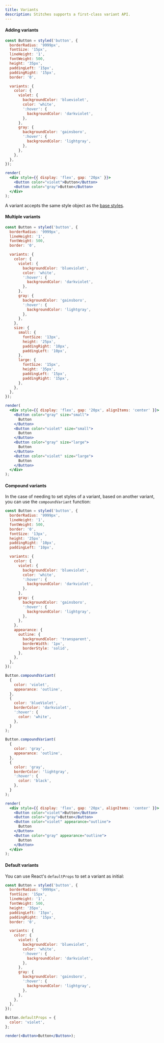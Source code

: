 ```yaml
---
title: Variants
description: Stitches supports a first-class variant API.
---
```


#### Adding variants

```jsx live manual
const Button = styled('button', {
  borderRadius: '9999px',
  fontSize: '15px',
  lineHeight: '1',
  fontWeight: 500,
  height: '35px',
  paddingLeft: '15px',
  paddingRight: '15px',
  border: '0',

  variants: {
    color: {
      violet: {
        backgroundColor: 'blueviolet',
        color: 'white',
        ':hover': {
          backgroundColor: 'darkviolet',
        },
      },
      gray: {
        backgroundColor: 'gainsboro',
        ':hover': {
          backgroundColor: 'lightgray',
        },
      },
    },
  },
});

render(
  <div style={{ display: 'flex', gap: '20px' }}>
    <Button color="violet">Button</Button>
    <Button color="gray">Button</Button>
  </div>
);
```

A variant accepts the same style object as the [base styles](/docs/styling).

#### Multiple variants

```jsx live manual
const Button = styled('button', {
  borderRadius: '9999px',
  lineHeight: '1',
  fontWeight: 500,
  border: '0',

  variants: {
    color: {
      violet: {
        backgroundColor: 'blueviolet',
        color: 'white',
        ':hover': {
          backgroundColor: 'darkviolet',
        },
      },
      gray: {
        backgroundColor: 'gainsboro',
        ':hover': {
          backgroundColor: 'lightgray',
        },
      },
    },
    size: {
      small: {
        fontSize: '13px',
        height: '25px',
        paddingRight: '10px',
        paddingLeft: '10px',
      },
      large: {
        fontSize: '15px',
        height: '35px',
        paddingLeft: '15px',
        paddingRight: '15px',
      },
    },
  },
});

render(
  <div style={{ display: 'flex', gap: '20px', alignItems: 'center' }}>
    <Button color="gray" size="small">
      Button
    </Button>
    <Button color="violet" size="small">
      Button
    </Button>
    <Button color="gray" size="large">
      Button
    </Button>
    <Button color="violet" size="large">
      Button
    </Button>
  </div>
);
```

#### Compound variants

In the case of needing to set styles of a variant, based on another variant, you can use the `compoundVariant` function:

```jsx live manual
const Button = styled('button', {
  borderRadius: '9999px',
  lineHeight: '1',
  fontWeight: 500,
  border: '0',
  fontSize: '13px',
  height: '25px',
  paddingRight: '10px',
  paddingLeft: '10px',

  variants: {
    color: {
      violet: {
        backgroundColor: 'blueviolet',
        color: 'white',
        ':hover': {
          backgroundColor: 'darkviolet',
        },
      },
      gray: {
        backgroundColor: 'gainsboro',
        ':hover': {
          backgroundColor: 'lightgray',
        },
      },
    },
    appearance: {
      outline: {
        backgroundColor: 'transparent',
        borderWidth: '1px',
        borderStyle: 'solid',
      },
    },
  },
});

Button.compoundVariant(
  {
    color: 'violet',
    appearance: 'outline',
  },
  {
    color: 'blueViolet',
    borderColor: 'darkviolet',
    ':hover': {
      color: 'white',
    },
  }
);

Button.compoundVariant(
  {
    color: 'gray',
    appearance: 'outline',
  },
  {
    color: 'gray',
    borderColor: 'lightgray',
    ':hover': {
      color: 'black',
    },
  }
);

render(
  <div style={{ display: 'flex', gap: '20px', alignItems: 'center' }}>
    <Button color="violet">Button</Button>
    <Button color="gray">Button</Button>
    <Button color="violet" appearance="outline">
      Button
    </Button>
    <Button color="gray" appearance="outline">
      Button
    </Button>
  </div>
);
```

#### Default variants

You can use React's `defaultProps` to set a variant as initial:

```jsx live manual
const Button = styled('button', {
  borderRadius: '9999px',
  fontSize: '15px',
  lineHeight: '1',
  fontWeight: 500,
  height: '35px',
  paddingLeft: '15px',
  paddingRight: '15px',
  border: '0',

  variants: {
    color: {
      violet: {
        backgroundColor: 'blueviolet',
        color: 'white',
        ':hover': {
          backgroundColor: 'darkviolet',
        },
      },
      gray: {
        backgroundColor: 'gainsboro',
        ':hover': {
          backgroundColor: 'lightgray',
        },
      },
    },
  },
});

Button.defaultProps = {
  color: 'violet',
};

render(<Button>Button</Button>);
```
